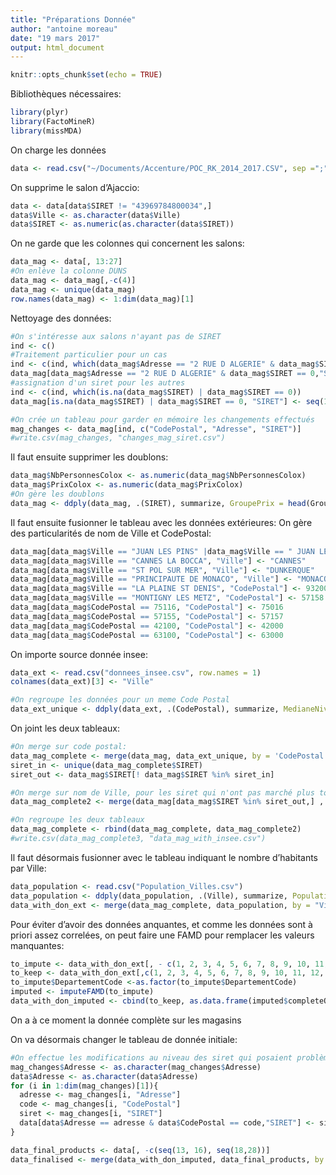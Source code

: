 ```yaml
---
title: "Préparations Donnée"
author: "antoine moreau"
date: "19 mars 2017"
output: html_document
---
```


```r
knitr::opts_chunk$set(echo = TRUE)
```

Bibliothèques nécessaires:
```r
library(plyr)
library(FactoMineR)
library(missMDA)
```

On charge les données 
```r
data <- read.csv("~/Documents/Accenture/POC_RK_2014_2017.CSV", sep =";", encoding = "latin1")
```

On supprime le salon d'Ajaccio:
```r
data <- data[data$SIRET != "43969784800034",]
data$Ville <- as.character(data$Ville)
data$SIRET <- as.numeric(as.character(data$SIRET))
```

On ne garde que les colonnes qui concernent les salons:
```r
data_mag <- data[, 13:27]
#On enlève la colonne DUNS
data_mag <- data_mag[,-c(4)]
data_mag <- unique(data_mag)
row.names(data_mag) <- 1:dim(data_mag)[1]
```

Nettoyage des données:
```r
#On s'intéresse aux salons n'ayant pas de SIRET
ind <- c()
#Traitement particulier pour un cas
ind <- c(ind, which(data_mag$Adresse == "2 RUE D ALGERIE" & data_mag$SIRET == 0))
data_mag[data_mag$Adresse == "2 RUE D ALGERIE" & data_mag$SIRET == 0,"SIRET"] <- data_mag[data_mag$Adresse == "2 RUE D ALGERIE" & data_mag$SIRET != 0,"SIRET"]
#assignation d'un siret pour les autres 
ind <- c(ind, which(is.na(data_mag$SIRET) | data_mag$SIRET == 0))
data_mag[is.na(data_mag$SIRET) | data_mag$SIRET == 0, "SIRET"] <- seq(1, 17)

#On crée un tableau pour garder en mémoire les changements effectués
mag_changes <- data_mag[ind, c("CodePostal", "Adresse", "SIRET")]
#write.csv(mag_changes, "changes_mag_siret.csv")
```

Il faut ensuite supprimer les doublons:
```r
data_mag$NbPersonnesColox <- as.numeric(data_mag$NbPersonnesColox)
data_mag$PrixColox <- as.numeric(data_mag$PrixColox)
#On gère les doublons
data_mag <- ddply(data_mag, .(SIRET), summarize, GroupePrix = head(GroupePrix, 1), Ville = head(Ville, 1), IRIS = head(IRIS, 1), Latitude = head(Latitude, 1), Longitude = head(Longitude, 1), CodePostal = head(CodePostal, 1), Adresse = head(Adresse, 1), Ouverture = min(Ouverture), NbEmployes = max(NbEmployes), Typologie = head(Typologie, 1), NbPersonnesColox = max (NbPersonnesColox), PrixColox = max(PrixColox), DepartementCode = head(DepartementCode, 1))
```

Il faut ensuite fusionner le tableau avec les données extérieures:
On gère des particularités de nom de Ville et CodePostal:

```r
data_mag[data_mag$Ville == "JUAN LES PINS" |data_mag$Ville == " JUAN LES PINS", "Ville"] <- "ANTIBES"
data_mag[data_mag$Ville == "CANNES LA BOCCA", "Ville"] <- "CANNES"
data_mag[data_mag$Ville == "ST POL SUR MER", "Ville"] <- "DUNKERQUE"
data_mag[data_mag$Ville == "PRINCIPAUTE DE MONACO", "Ville"] <- "MONACO"
data_mag[data_mag$Ville == "LA PLAINE ST DENIS", "CodePostal"] <- 93200
data_mag[data_mag$Ville == "MONTIGNY LES METZ", "CodePostal"] <- 57158
data_mag[data_mag$CodePostal == 75116, "CodePostal"] <- 75016
data_mag[data_mag$CodePostal == 57155, "CodePostal"] <- 57157
data_mag[data_mag$CodePostal == 42100, "CodePostal"] <- 42000
data_mag[data_mag$CodePostal == 63100, "CodePostal"] <- 63000
```


On importe source donnée insee:
```r
data_ext <- read.csv("donnees_insee.csv", row.names = 1)
colnames(data_ext)[3] <- "Ville"

#On regroupe les données pour un meme Code Postal
data_ext_unique <- ddply(data_ext, .(CodePostal), summarize, MedianeNiveauDeVie = mean(MedianeNiveauDeVie, na.rm = TRUE), CSP_Artisans_Commercants_ChefsEntreprises_percent = mean(CSP_Artisans_Commercants_ChefsEntreprises_percent , na.rm = TRUE), CSP_ProfessionsIntermediaires_percent = mean(CSP_ProfessionsIntermediaires_percent, na.rm = TRUE), CSP_Ouvriers_percent = mean(CSP_Ouvriers_percent, na.rm = TRUE), Pourcentage_chomeurs_dans_pop_active = mean(Pourcentage_chomeurs_dans_pop_active, na.rm = TRUE), Pourcentage_autres_inactifs_dans_pop = mean(Pourcentage_autres_inactifs_dans_pop, na.rm = TRUE), CSP_Agriculteurs_pourcentage = mean(CSP_Agriculteurs_pourcentage, na.rm = TRUE), CSP_CadresEtProfsIntellectuellesSup_percent = mean(CSP_CadresEtProfsIntellectuellesSup_percent, na.rm = TRUE), CSP_Employes_percent = mean(CSP_Employes_percent, na.rm = TRUE), Pourcentage_Hommes = mean(Pourcentage_Hommes, na.rm = TRUE), Pourcentage_retraites_dans_pop = mean(Pourcentage_retraites_dans_pop, na.rm = TRUE))
```

On joint les deux tableaux:
```r
#On merge sur code postal:
data_mag_complete <- merge(data_mag, data_ext_unique, by = 'CodePostal')
siret_in <- unique(data_mag_complete$SIRET)
siret_out <- data_mag$SIRET[! data_mag$SIRET %in% siret_in]

#On merge sur nom de Ville, pour les siret qui n'ont pas marché plus tot:
data_mag_complete2 <- merge(data_mag[data_mag$SIRET %in% siret_out,] , data_ext[, -c(1,2)], by = c('Ville'))

#On regroupe les deux tableaux
data_mag_complete <- rbind(data_mag_complete, data_mag_complete2)
#write.csv(data_mag_complete3, "data_mag_with_insee.csv")
```

Il faut désormais fusionner avec le tableau indiquant le nombre d'habitants par Ville:
```r
data_population <- read.csv("Population_Villes.csv")
data_population <- ddply(data_population, .(Ville), summarize, Population = mean(Population))
data_with_don_ext <- merge(data_mag_complete, data_population, by = "Ville", all.x = TRUE)
```



Pour éviter d'avoir des données anquantes, et comme les données sont à priori assez correlées, on peut faire une FAMD pour remplacer les valeurs manquantes:
```r
to_impute <- data_with_don_ext[, - c(1, 2, 3, 4, 5, 6, 7, 8, 9, 10, 11, 12, 13)]
to_keep <- data_with_don_ext[,c(1, 2, 3, 4, 5, 6, 7, 8, 9, 10, 11, 12, 13)]
to_impute$DepartementCode <-as.factor(to_impute$DepartementCode)
imputed <- imputeFAMD(to_impute)
data_with_don_imputed <- cbind(to_keep, as.data.frame(imputed$completeObs))
```


On a à ce moment la donnée complète sur les magasins

On va désormais changer le tableau de donnée initiale:
```r
#On effectue les modifications au niveau des siret qui posaient problème
mag_changes$Adresse <- as.character(mag_changes$Adresse)
data$Adresse <- as.character(data$Adresse)
for (i in 1:dim(mag_changes)[1]){
  adresse <- mag_changes[i, "Adresse"]
  code <- mag_changes[i, "CodePostal"]
  siret <- mag_changes[i, "SIRET"]
  data[data$Adresse == adresse & data$CodePostal == code,"SIRET"] <- siret
}

data_final_products <- data[, -c(seq(13, 16), seq(18,28))]
data_finalised <- merge(data_with_don_imputed, data_final_products, by = "SIRET")
```
